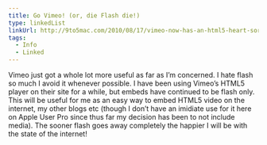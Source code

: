 ```yaml
---
title: Go Vimeo! (or, die Flash die!)
type: linkedList
linkUrl: http://9to5mac.com/2010/08/17/vimeo-now-has-an-html5-heart-sorry-flash/
tags:
  - Info
  - Linked
---
```


Vimeo just got a whole lot more useful as far as I’m concerned. I hate flash so much I avoid it whenever possible. I have been using Vimeo’s HTML5 player on their site for a while, but embeds have continued to be flash only. This will be useful for me as an easy way to embed HTML5 video on the internet, my other blogs etc (though I don’t have an imidiate use for it here on Apple User Pro since thus far my decision has been to not include media). The sooner flash goes away completely the happier I will be with the state of the internet!
